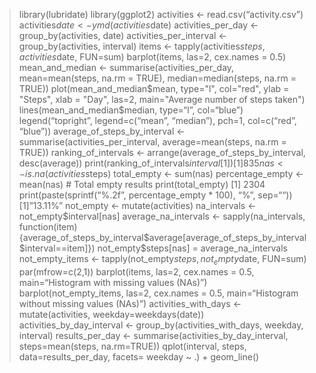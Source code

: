 > library(lubridate)
> library(ggplot2)
> activities <- read.csv("activity.csv")
> activities$date <- ymd(activities$date)
> activities_per_day <- group_by(activities, date)
> activities_per_interval <- group_by(activities, interval)
> items <- tapply(activities$steps, activities$date, FUN=sum)
> barplot(items, las=2, cex.names = 0.5)
> mean_and_median <- summarise(activities_per_day, mean=mean(steps, na.rm = TRUE), median=median(steps, na.rm = TRUE))
> plot(mean_and_median$mean, type="l", col="red", ylab = "Steps", xlab = "Day", las=2, main="Average number of steps taken")
> lines(mean_and_median$median, type="l", col="blue")
> legend("topright", legend=c("mean", "median"), pch=1, col=c("red", "blue"))
> average_of_steps_by_interval <- summarise(activities_per_interval, average=mean(steps, na.rm = TRUE))
> ranking_of_intervals <- arrange(average_of_steps_by_interval, desc(average))
> print(ranking_of_intervals$interval[1])
[1] 835
> nas <- is.na(activities$steps)
> total_empty <- sum(nas)
> percentage_empty <- mean(nas)
> # Total empty results
> print(total_empty)
[1] 2304
> print(paste(sprintf("%.2f", percentage_empty * 100), "%", sep=""))
[1] "13.11%"
> not_empty <- mutate(activities)
> na_intervals <- not_empty$interval[nas]
> average_na_intervals <- sapply(na_intervals, function(item) {average_of_steps_by_interval$average[average_of_steps_by_interval$interval==item]})
> not_empty$steps[nas] = average_na_intervals
> not_empty_items <- tapply(not_empty$steps, not_empty$date, FUN=sum)
> par(mfrow=c(2,1))
> barplot(items, las=2, cex.names = 0.5, main="Histogram with missing values (NAs)")
> barplot(not_empty_items, las=2, cex.names = 0.5, main="Histogram without missing values (NAs)")
> activities_with_days <- mutate(activities, weekday=weekdays(date))
> activities_by_day_interval <- group_by(activities_with_days, weekday, interval)
> results_per_day <- summarise(activities_by_day_interval, steps=mean(steps, na.rm=TRUE))
> qplot(interval, steps, data=results_per_day, facets= weekday ~ .) + geom_line()
